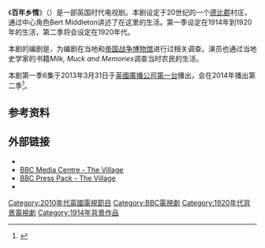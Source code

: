 {{Expand English|The Village (2013 TV series)|tpercent=10}}
{{Infobox television
| show_name            = 百年乡情
| original_name        = ''The Village''
| image                = <!-- 檔案不存在 [[File:The_Village_titlecard.jpg|alt=Series title over a view of the village]] ，可從英文維基百科取得 -->
| caption              = 
| genre                = [[電視劇|電視劇]]
| creator              = {{tsl|en|Peter Moffat|彼得·莫法特}}
| developer            = 
| writer               = 彼得·莫法特
| director             = {{plainlist|
* [[Antonia_Bird|Antonia Bird]]
*[[Gillies_MacKinnon|Gillies MacKinnon]]
*Luke Watson
*Jamie Stone
*Dominic Leclerc}}
| creative_director    = 
| starring             = {{plainlist|
*{{tsl|en|John Simm|约翰·西姆}}
*[[Maxine_Peake|Maxine Peake]]
*[[Juliet_Stevenson|Juliet Stevenson]]
*[[Rupert_Evans|Rupert Evans]]
*[[Nico_Mirallegro|Nico Mirallegro]]
*Bill Jones
*Tom Varey}}
| theme_music_composer = 
| opentheme            = 
| endtheme             = 
| composer             = Adrian Corker
| country              = 英國
| language             = 英語
| num_series          = 2
| num_episodes         = 12
| list_episodes        =#Episodes
| executive_producer   = {{plainlist|
*John Griffin
*[[George_S._J._Faber|George Faber]]
*[[Charles_Pattinson|Charles Pattinson]]
*彼得·莫法特}}
| producer             = Emma Burge
| editor               = {{plainlist|
*St. John O'Rorke
*Anne Sopel}}
| location             = [[德比郡|德比郡]]
| cinematography       = David Odd
| camera               = 
| runtime              = 60 分鐘
| company              = [[Company_Pictures|Company Pictures]]
| distributor          = 
| channel              = [[BBC_One|BBC One]]
| picture_format       = 
| audio_format         = 
| first_run            = 
| first_aired          = {{Start date|2013|03|31}}
| last_aired           = 
| preceded_by          = 
| followed_by          = 
| related              = 
| website              = http://www.bbc.co.uk/programmes/p0162blq
| website_title        = BBC One series webpage
| production_website   = 
}}
《'''百年乡情'''》（{{lang-en|The Village}}）是一部英国时代电视剧。本剧设定于20世纪的一个[[德比郡|德比郡]]村庄，通过中心角色Bert Middleton讲述了在这里的生活。第一季设定在1914年到1920年的生活，第二季将会设定在1920年代。

本剧的编剧是{{tsl|en|Peter Moffat|彼得·莫法特}}，为编剧在当地和[[帝国战争博物馆|帝国战争博物馆]]进行过相关调查。演员{{tsl|en|John Simm|约翰·西姆}}也通过当地史学家的书籍''Milk, Muck and Memories''调查当时农民的生活。

本剧第一季6集于2013年3月31日于[[英國廣播公司第一台|英國廣播公司第一台]]播出，会在2014年播出第二季<ref name="series2">{{cite web |url=http://www.bbc.co.uk/mediacentre/latestnews/2013/village-new.html |title=BBC One announces second series as The Village moves into the roaring Twenties |publisher=BBC Media Centre |date=2013-04-28 |accessdate=2013-06-17 |archive-date=2013-06-02 |archive-url=https://web.archive.org/web/20130602090541/http://www.bbc.co.uk/mediacentre/latestnews/2013/village-new.html |dead-url=no }}</ref>。

==参考资料==
<references/>

==外部链接==
* {{IMDb title|2394340|The Village}}
* [http://www.bbc.co.uk/mediacentre/latestnews/2012/the-village.html BBC Media Centre - The Village] {{Wayback|url=http://www.bbc.co.uk/mediacentre/latestnews/2012/the-village.html |date=20140219005249 }}
* [http://downloads.bbc.co.uk/mediacentre/the-village.pdf BBC Press Pack - The Village] {{Wayback|url=http://downloads.bbc.co.uk/mediacentre/the-village.pdf |date=20130402051707 }}
* {{Watch in Mainland China|腾讯视频|url=http://v.qq.com/detail/f/f7zo8mnaw1ax1h9.html|title=}}

[[Category:2010年代英國電視節目|Category:2010年代英國電視節目]]
[[Category:BBC電視劇|Category:BBC電視劇]]
[[Category:1920年代背景電視劇|Category:1920年代背景電視劇]]
[[Category:1914年背景作品|Category:1914年背景作品]]